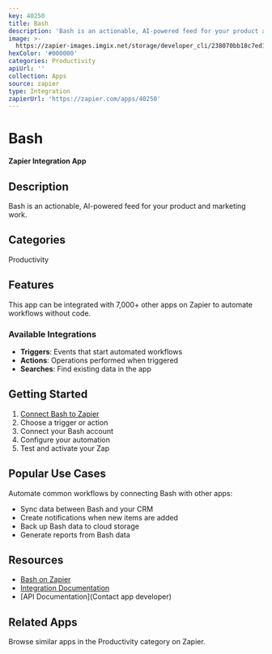 ```yaml
---
key: 40250
title: Bash
description: 'Bash is an actionable, AI-powered feed for your product and marketing work.'
image: >-
  https://zapier-images.imgix.net/storage/developer_cli/238070bb18c7ed1fbfe344b103d0d186.png?auto=format%2Ccompress&ixlib=python-3.0.0&q=50
hexColor: '#000000'
categories: Productivity
apiUrl: ''
collection: Apps
source: zapier
type: Integration
zapierUrl: 'https://zapier.com/apps/40250'
---
```

# Bash

**Zapier Integration App**

## Description

Bash is an actionable, AI-powered feed for your product and marketing work.

## Categories

Productivity

## Features

This app can be integrated with 7,000+ other apps on Zapier to automate workflows without code.

### Available Integrations

- **Triggers**: Events that start automated workflows
- **Actions**: Operations performed when triggered
- **Searches**: Find existing data in the app

## Getting Started

1. [Connect Bash to Zapier](https://zapier.com/apps/40250)
2. Choose a trigger or action
3. Connect your Bash account
4. Configure your automation
5. Test and activate your Zap

## Popular Use Cases

Automate common workflows by connecting Bash with other apps:

- Sync data between Bash and your CRM
- Create notifications when new items are added
- Back up Bash data to cloud storage
- Generate reports from Bash data

## Resources

- [Bash on Zapier](https://zapier.com/apps/40250)
- [Integration Documentation](https://zapier.com/apps/40250/integrations)
- [API Documentation](Contact app developer)

## Related Apps

Browse similar apps in the Productivity category on Zapier.
